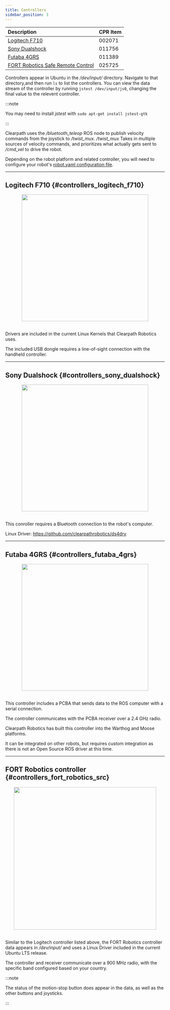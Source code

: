 ```yaml
---
title: Controllers
sidebar_position: 3
---
```


| Description                                                         | CPR Item |
| :------------------------------------------------------------------ | :------- |
| [Logitech F710](#controllers_logitech_f710)                         | 002071   |
| [Sony Dualshock](#controllers_sony_dualshock)                       | 011756   |
| [Futaba 4GRS](#controllers_futaba_4grs)                             | 011389   |
| [FORT Robotics Safe Remote Control](#controllers_fort_robotics_src) | 025725   |

Controllers appear in Ubuntu in the _/dev/input/_ directory.
Navigate to that directory,and then run `ls` to list the controllers.
You can view the data stream of the controller by running `jstest /dev/input/js0`, changing the final value to the relevent controller.

:::note

You may need to install _jstest_ with `sudo apt-get install jstest-gtk`

:::

Clearpath uses the _/bluetooth_teleop_ ROS node to publish velocity commands from the joystick to _/twist_mux_.
_/twist_mux_ Takes in multiple sources of velocity commands, and prioritizes what actually gets sent to _/cmd_vel_ to drive the robot.

Depending on the robot platform and related controller, you will need to configure your robot's [robot.yaml configuration file](../../../ros/config/yaml).

---

## Logitech F710 {#controllers_logitech_f710}

<center>
  <img
    src="/img/accessories_images/controller_1.png"
    width="400"
  />
</center>

<br />

Drivers are included in the current Linux Kernels that Clearpath Robotics uses.

The included USB dongle requires a line-of-sight connection with the handheld controller.

---

## Sony Dualshock {#controllers_sony_dualshock}

<center>
  <img
    src="/img/accessories_images/controller_2.png"
    width="400"
  />
</center>

<br />

This conroller requires a Bluetooth connection to the robot's computer.

Linux Driver: https://github.com/clearpathrobotics/ds4drv

---

## Futaba 4GRS {#controllers_futaba_4grs}

<center>
  <img
    src="/img/accessories_images/controller_3.jpg"
    width="400"
  />
</center>

<br />

This controller includes a PCBA that sends data to the ROS computer with a serial connection.

The controller communicates with the PCBA receiver over a 2.4 GHz radio.

Clearpath Robotics has built this controller into the Warthog and Moose platforms.

It can be integrated on other robots, but requires custom integration as there is not an Open Source ROS driver at this time.

---

## FORT Robotics controller {#controllers_fort_robotics_src}

<center>
  <img
    src="/img/accessories_images/controller_4.png"
    width="450"
  />
</center>

<br />

Similar to the Logitech controller listed above, the FORT Robotics controller data appears in _/dev/input/_ and uses a Linux Driver included in the current Ubuntu LTS release.

The controller and receiver communicate over a 900 MHz radio, with the specific band configured based on your country.

:::note

The status of the motion-stop button does appear in the data, as well as the other buttons and joysticks.

:::

